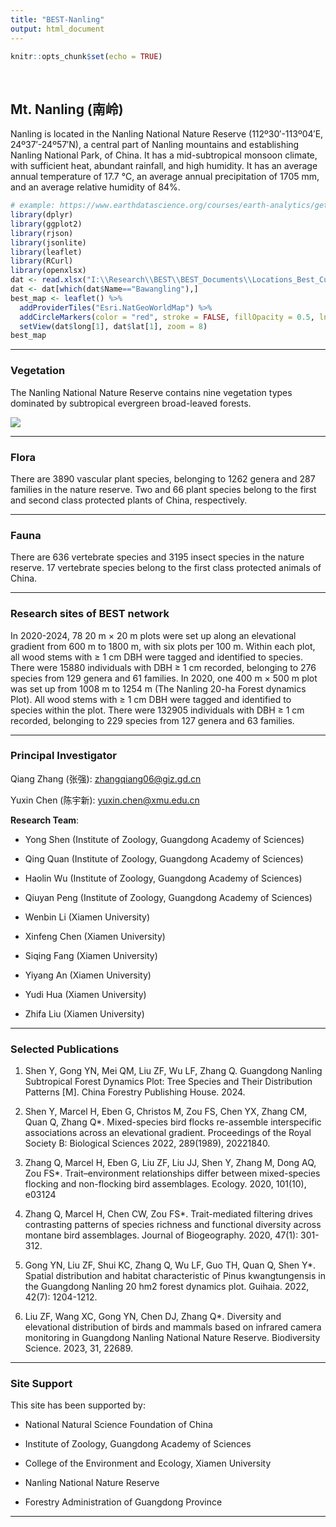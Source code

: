 ```yaml
---
title: "BEST-Nanling"
output: html_document
---
```


```r
knitr::opts_chunk$set(echo = TRUE)
```

<br>

## Mt. Nanling (南岭)

Nanling is located in the Nanling National Nature Reserve (112º30′-113º04′E, 24º37′-24º57′N), a central part of Nanling mountains and establishing Nanling National Park, of China. It has a mid-subtropical monsoon climate, with sufficient heat, abundant rainfall, and high humidity. It has an average annual temperature of 17.7 ℃, an average annual precipitation of 1705 mm, and an average relative humidity of 84%.

<div align="center">
```r
# example: https://www.earthdatascience.org/courses/earth-analytics/get-data-using-apis/leaflet-r/
library(dplyr)
library(ggplot2)
library(rjson)
library(jsonlite)
library(leaflet)
library(RCurl)
library(openxlsx)
dat <- read.xlsx("I:\\Research\\BEST\\BEST_Documents\\Locations_Best_Current.xlsx")
dat <- dat[which(dat$Name=="Bawangling"),]
best_map <- leaflet() %>%
  addProviderTiles("Esri.NatGeoWorldMap") %>%
  addCircleMarkers(color = "red", stroke = FALSE, fillOpacity = 0.5, lng=dat$long, lat=dat$lat, popup=dat$NameCN)%>%
  setView(dat$long[1], dat$lat[1], zoom = 8)
best_map
```
</div>

<hr>

### **Vegetation**

The Nanling National Nature Reserve contains nine vegetation types dominated by subtropical evergreen broad-leaved forests.

[![](Pictures/Nanling-1.jpg)](Pictures/Nanling-1.jpg){#id .class width=30% height=30%}

<hr>

### **Flora**

There are 3890 vascular plant species, belonging to 1262 genera and 287 families in the nature reserve. Two and 66 plant species belong to the first and second class protected plants of China, respectively.

<hr>

### **Fauna**

There are 636 vertebrate species and 3195 insect species in the nature reserve. 17 vertebrate species belong to the first class protected animals of China.

<hr>

### **Research sites of BEST network**

In 2020-2024, 78 20 m × 20 m plots were set up along an elevational gradient from 600 m to 1800 m, with six plots per 100 m. Within each plot, all wood stems with ≥ 1 cm DBH were tagged and identified to species. There were 15880 individuals with DBH ≥ 1 cm recorded, belonging to 276 species from 129 genera and 61 families.
In 2020, one 400 m × 500 m plot was set up from 1008 m to 1254 m (The Nanling 20-ha Forest dynamics Plot). All wood stems with ≥ 1 cm DBH were tagged and identified to species within the plot. There were 132905 individuals with DBH ≥ 1 cm recorded, belonging to 229 species from 127 genera and 63 families.

<hr>

### **Principal Investigator**

Qiang Zhang (张强): [zhangqiang06@giz.gd.cn](mailto:zhangqiang06@giz.gd.cn)

Yuxin Chen (陈宇新): [yuxin.chen@xmu.edu.cn](mailto:yuxin.chen@xmu.edu.cn)

**Research Team**:

-  Yong Shen (Institute of Zoology, Guangdong Academy of Sciences)

-  Qing Quan (Institute of Zoology, Guangdong Academy of Sciences)

-  Haolin Wu (Institute of Zoology, Guangdong Academy of Sciences)

-  Qiuyan Peng (Institute of Zoology, Guangdong Academy of Sciences)

-  Wenbin Li (Xiamen University)

-  Xinfeng Chen (Xiamen University)

-  Siqing Fang (Xiamen University)

-  Yiyang An (Xiamen University)

-  Yudi Hua (Xiamen University)

-  Zhifa Liu (Xiamen University)



<hr>

### **Selected Publications**

1) Shen Y, Gong YN, Mei QM, Liu ZF, Wu LF, Zhang Q. Guangdong Nanling Subtropical Forest Dynamics Plot: Tree Species and Their Distribution Patterns [M]. China Forestry Publishing House. 2024.

2) Shen Y, Marcel H, Eben G, Christos M, Zou FS, Chen YX, Zhang CM, Quan Q, Zhang Q*. Mixed-species bird flocks re-assemble interspecific associations across an elevational gradient. Proceedings of the Royal Society B: Biological Sciences 2022, 289(1989), 20221840.

3) Zhang Q, Marcel H, Eben G, Liu ZF, Liu JJ, Shen Y, Zhang M, Dong AQ, Zou FS*. Trait–environment relationships differ between mixed-species flocking and non-flocking bird assemblages. Ecology. 2020, 101(10), e03124

4) Zhang Q, Marcel H, Chen CW, Zou FS*. Trait-mediated filtering drives contrasting patterns of species richness and functional diversity across montane bird assemblages. Journal of Biogeography. 2020, 47(1): 301-312.

5) Gong YN, Liu ZF, Shui KC, Zhang Q, Wu LF, Guo TH, Quan Q, Shen Y*. Spatial distribution and habitat characteristic of Pinus kwangtungensis in the Guangdong Nanling 20 hm2 forest dynamics plot. Guihaia. 2022, 42(7): 1204-1212.

6) Liu ZF, Wang XC, Gong YN, Chen DJ, Zhang Q*. Diversity and elevational distribution of birds and mammals based on infrared camera monitoring in Guangdong Nanling National Nature Reserve. Biodiversity Science. 2023, 31, 22689. 


<hr>

### **Site Support**

This site has been supported by:

-   National Natural Science Foundation of China

-   Institute of Zoology, Guangdong Academy of Sciences

-   College of the Environment and Ecology, Xiamen University

-   Nanling National Nature Reserve

-   Forestry Administration of Guangdong Province


<hr>